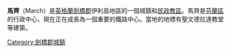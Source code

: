 {{expand|time=2016-03-20T15:26:39+00:00}}
{{unreferenced|time=2016-03-20T15:26:39+00:00}}
{{Infobox UK place 
|static_image_name=  March High Street bridge river.jpg
|static_image_caption=  
|country =                 英格蘭
|official_name = March
|label_position = left
|latitude=          52.551
|longitude=         0.088
| population = 22,298
| population_ref = 2011
 |region=                  東英格蘭
|civil_parish=  March
|shire_district= [[Fenland|Fenland]]
|shire_county = [[劍橋郡|劍橋郡]]
|constituency_westminster=      [[東北劍橋郡_(英國國會選區)|東北劍橋郡]]
|post_town=        MARCH
|postcode_district =       PE15
|postcode_area=            PE   
|dial_code=      01354
|os_grid_reference=     TL4196
}}
'''馬齊'''（March）是[[英格蘭|英格蘭]][[劍橋郡|劍橋郡]]伊利島地區的一個城鎮和[[民政教區|民政教區]]。馬齊是[[芬蘭區|芬蘭區]]的行政中心，現在正在成長為一個重要的鐵路中心。當地的地標有聖文德拉達教堂等建築。
[[Category:劍橋郡城鎮|Category:劍橋郡城鎮]]